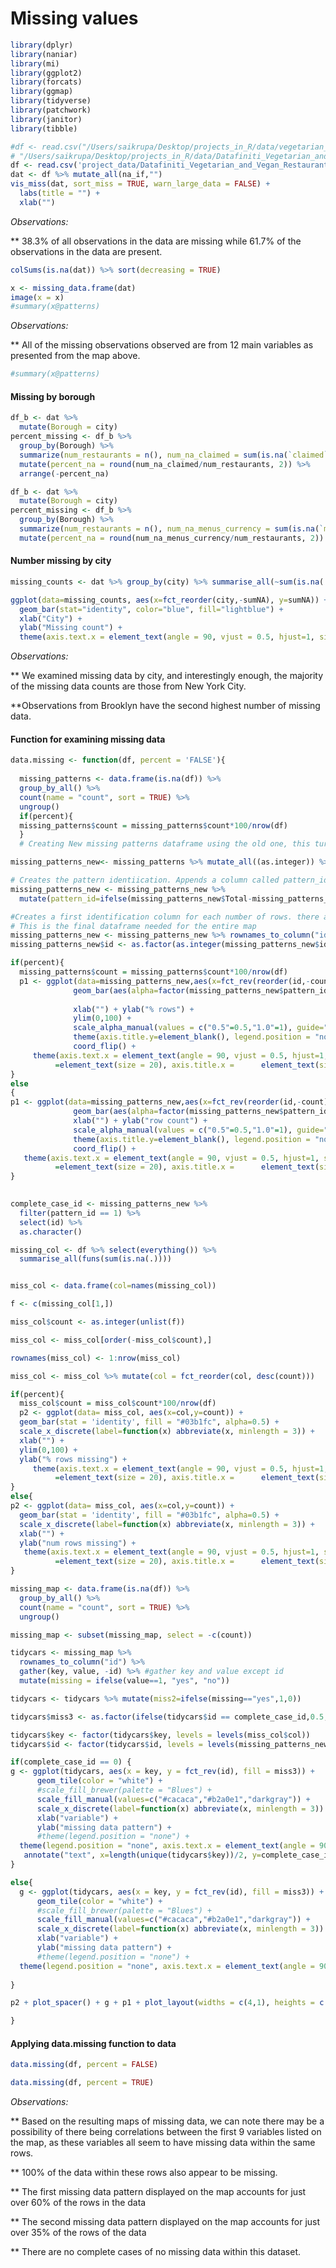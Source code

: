 # Missing values

```r
library(dplyr)
library(naniar)
library(mi)
library(ggplot2)
library(forcats)
library(ggmap)
library(tidyverse)
library(patchwork)
library(janitor)
library(tibble)
```

```r
#df <- read.csv("/Users/saikrupa/Desktop/projects_in_R/data/vegetarian_restaurants_US_datafiniti.csv")
# "/Users/saikrupa/Desktop/projects_in_R/data/Datafiniti_Vegetarian_and_Vegan_Restaurants.csv"
df <- read.csv('project_data/Datafiniti_Vegetarian_and_Vegan_Restaurants.csv')
dat <- df %>% mutate_all(na_if,"")
vis_miss(dat, sort_miss = TRUE, warn_large_data = FALSE) +
  labs(title = "") +
  xlab("")
```
*Observations:*

** 38.3% of all observations in the data are missing while 61.7% of the observations in the data are present.
```r
colSums(is.na(dat)) %>% sort(decreasing = TRUE)
```

```r
x <- missing_data.frame(dat)
image(x = x)
#summary(x@patterns)
```
*Observations:*

** All of the missing observations observed are from 12 main variables as presented from the map above. 

```r
#summary(x@patterns)
```

#### Missing by borough
```r
df_b <- dat %>% 
  mutate(Borough = city)
percent_missing <- df_b %>% 
  group_by(Borough) %>% 
  summarize(num_restaurants = n(), num_na_claimed = sum(is.na(`claimed`))) %>% 
  mutate(percent_na = round(num_na_claimed/num_restaurants, 2)) %>% 
  arrange(-percent_na)
```
```r
df_b <- dat %>% 
  mutate(Borough = city)
percent_missing <- df_b %>% 
  group_by(Borough) %>% 
  summarize(num_restaurants = n(), num_na_menus_currency = sum(is.na(`menus.currency`))) %>%
  mutate(percent_na = round(num_na_menus_currency/num_restaurants, 2)) %>% arrange(-percent_na)
```

#### Number missing by city

```r
missing_counts <- dat %>% group_by(city) %>% summarise_all(~sum(is.na(.))) %>% transmute(city, sumNA = rowSums(.[-1]))
```

```r
ggplot(data=missing_counts, aes(x=fct_reorder(city,-sumNA), y=sumNA)) + 
  geom_bar(stat="identity", color="blue", fill="lightblue") + 
  xlab("City") +
  ylab("Missing count") + 
  theme(axis.text.x = element_text(angle = 90, vjust = 0.5, hjust=1, size = 25), axis.text.y = element_text(vjust = 0.5, hjust=1, size = 25), axis.title.y =element_text(size = 25), axis.title.x =      element_text(size = 25))
```
*Observations:*

** We examined missing data by city, and interestingly enough, the majority of the missing data counts are those from New York City. 

**Observations from Brooklyn have the second highest number of missing data. 

#### Function for examining missing data 

```r
data.missing <- function(df, percent = 'FALSE'){
  
  missing_patterns <- data.frame(is.na(df)) %>%
  group_by_all() %>%
  count(name = "count", sort = TRUE) %>%
  ungroup()
  if(percent){
  missing_patterns$count = missing_patterns$count*100/nrow(df)
  }
  # Creating New missing patterns dataframe using the old one, this turns the TRUE/FALSE missing data into 1's and 0s. The adorn_totals("col") makes it so that a toal column for the sum of missing patterns in each row is appended to the entire dataframe. 

missing_patterns_new<- missing_patterns %>% mutate_all((as.integer)) %>% adorn_totals("col")

# Creates the pattern identiication. Appends a column called pattern_id that assigns a 0, 0,5, or 1 given the total number missing patterns - the count of missing patterns for each row. This will help in the colors of the overall map
missing_patterns_new <- missing_patterns_new %>%
  mutate(pattern_id=ifelse(missing_patterns_new$Total-missing_patterns_new$count==0,1,0.5))

#Creates a first identification column for each number of rows. there are 9 rows
# This is the final dataframe needed for the entire map
missing_patterns_new <- missing_patterns_new %>% rownames_to_column("id")
missing_patterns_new$id <- as.factor(as.integer(missing_patterns_new$id))

if(percent){
  missing_patterns$count = missing_patterns$count*100/nrow(df)
  p1 <- ggplot(data=missing_patterns_new,aes(x=fct_rev(reorder(id,-count)),y=count)) + 
              geom_bar(aes(alpha=factor(missing_patterns_new$pattern_id)),stat = 'identity',fill = "#03b1fc") + 
              
              xlab("") + ylab("% rows") +
              ylim(0,100) + 
              scale_alpha_manual(values = c("0.5"=0.5,"1.0"=1), guide="none") +
              theme(axis.title.y=element_blank(), legend.position = "none") + 
              coord_flip() +
     theme(axis.text.x = element_text(angle = 90, vjust = 0.5, hjust=1, size = 20), axis.text.y = element_text(vjust = 0.5, hjust=1, size = 20), axis.title.y
          =element_text(size = 20), axis.title.x =      element_text(size = 20))
}
else
{
p1 <- ggplot(data=missing_patterns_new,aes(x=fct_rev(reorder(id,-count)),y=count)) + 
              geom_bar(aes(alpha=factor(missing_patterns_new$pattern_id)),stat = 'identity',fill = "#03b1fc") + 
              xlab("") + ylab("row count") +
              scale_alpha_manual(values = c("0.5"=0.5,"1.0"=1), guide="none") +
              theme(axis.title.y=element_blank(), legend.position = "none") + 
              coord_flip() + 
   theme(axis.text.x = element_text(angle = 90, vjust = 0.5, hjust=1, size = 20), axis.text.y = element_text(vjust = 0.5, hjust=1, size = 20), axis.title.y
          =element_text(size = 20), axis.title.x =      element_text(size = 20))
}
    

complete_case_id <- missing_patterns_new %>% 
  filter(pattern_id == 1) %>% 
  select(id) %>% 
  as.character()

missing_col <- df %>% select(everything()) %>%
  summarise_all(funs(sum(is.na(.))))


miss_col <- data.frame(col=names(missing_col))

f <- c(missing_col[1,])

miss_col$count <- as.integer(unlist(f))

miss_col <- miss_col[order(-miss_col$count),]

rownames(miss_col) <- 1:nrow(miss_col)

miss_col <- miss_col %>% mutate(col = fct_reorder(col, desc(count)))

if(percent){
  miss_col$count = miss_col$count*100/nrow(df)
  p2 <- ggplot(data= miss_col, aes(x=col,y=count)) + 
  geom_bar(stat = 'identity', fill = "#03b1fc", alpha=0.5) +
  scale_x_discrete(label=function(x) abbreviate(x, minlength = 3)) +
  xlab("") +
  ylim(0,100) + 
  ylab("% rows missing") +
     theme(axis.text.x = element_text(angle = 90, vjust = 0.5, hjust=1, size = 20), axis.text.y = element_text(vjust = 0.5, hjust=1, size = 20), axis.title.y
          =element_text(size = 20), axis.title.x =      element_text(size = 20))
}
else{
p2 <- ggplot(data= miss_col, aes(x=col,y=count)) + 
  geom_bar(stat = 'identity', fill = "#03b1fc", alpha=0.5) +
  scale_x_discrete(label=function(x) abbreviate(x, minlength = 3)) +
  xlab("") +
  ylab("num rows missing") + 
   theme(axis.text.x = element_text(angle = 90, vjust = 0.5, hjust=1, size = 20), axis.text.y = element_text(vjust = 0.5, hjust=1, size = 20), axis.title.y
          =element_text(size = 20), axis.title.x =      element_text(size = 20))
}

missing_map <- data.frame(is.na(df)) %>% 
  group_by_all() %>%
  count(name = "count", sort = TRUE) %>%
  ungroup()

missing_map <- subset(missing_map, select = -c(count))

tidycars <- missing_map %>% 
  rownames_to_column("id") %>% 
  gather(key, value, -id) %>% #gather key and value except id
  mutate(missing = ifelse(value==1, "yes", "no"))

tidycars <- tidycars %>% mutate(miss2=ifelse(missing=="yes",1,0))

tidycars$miss3 <- as.factor(ifelse(tidycars$id == complete_case_id,0.5,tidycars$miss2))

tidycars$key <- factor(tidycars$key, levels = levels(miss_col$col))
tidycars$id <- factor(tidycars$id, levels = levels(missing_patterns_new$id))

if(complete_case_id == 0) {
g <- ggplot(tidycars, aes(x = key, y = fct_rev(id), fill = miss3)) +
      geom_tile(color = "white") +
      #scale_fill_brewer(palette = "Blues") +
      scale_fill_manual(values=c("#cacaca","#b2a0e1","darkgray")) +
      scale_x_discrete(label=function(x) abbreviate(x, minlength = 3)) +
      xlab("variable") +
      ylab("missing data pattern") +
      #theme(legend.position = "none") + 
  theme(legend.position = "none", axis.text.x = element_text(angle = 90, vjust = 0.5, hjust=1, size = 20), axis.text.y = element_text(vjust = 0.5, hjust=1, size = 20), axis.title.y=element_text(size = 20), axis.title.x =      element_text(size = 20)) +
   annotate("text", x=length(unique(tidycars$key))/2, y=complete_case_id, label="complete cases")
}

else{
  g <- ggplot(tidycars, aes(x = key, y = fct_rev(id), fill = miss3)) +
      geom_tile(color = "white") +
      #scale_fill_brewer(palette = "Blues") +
      scale_fill_manual(values=c("#cacaca","#b2a0e1","darkgray")) +
      scale_x_discrete(label=function(x) abbreviate(x, minlength = 3)) +
      xlab("variable") +
      ylab("missing data pattern") +
      #theme(legend.position = "none") + 
  theme(legend.position = "none", axis.text.x = element_text(angle = 90, vjust = 0.5, hjust=1, size = 20), axis.text.y = element_text(vjust = 0.5, hjust=1, size = 20), axis.title.y=element_text(size = 20), axis.title.x =      element_text(size = 20))
  
}

p2 + plot_spacer() + g + p1 + plot_layout(widths = c(4,1), heights = c(1,3))

}
```

#### Applying data.missing function to data

```r

data.missing(df, percent = FALSE)

```

```r

data.missing(df, percent = TRUE)

```
*Observations:*

** Based on the resulting maps of missing data, we can note there may be a possibility of there being correlations between the first 9 variables listed on the map, as these variables all seem to have missing data within the same rows. 

** 100% of the data within these rows also appear to be missing.

** The first missing data pattern displayed on the map accounts for just over 60% of the rows in the data

** The second missing data pattern displayed on the map accounts for just over 35% of the rows of the data

** There are no complete cases of no missing data within this dataset.


